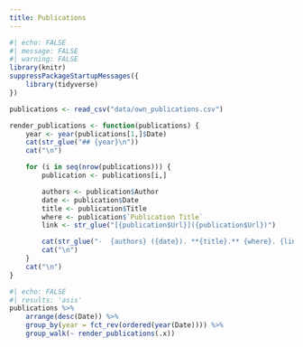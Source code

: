 ```yaml
---
title: Publications
---
```




```r
#| echo: FALSE
#| message: FALSE
#| warning: FALSE
library(knitr)
suppressPackageStartupMessages({
    library(tidyverse)
})

publications <- read_csv("data/own_publications.csv")

render_publications <- function(publications) {
    year <- year(publications[1,]$Date)
    cat(str_glue("## {year}\n"))
    cat("\n")

    for (i in seq(nrow(publications))) {
        publication <- publications[i,]

        authors <- publication$Author
        date <- publication$Date
        title <- publication$Title
        where <- publication$`Publication Title`
        link <- str_glue("[{publication$Url}]({publication$Url})")

        cat(str_glue("-  {authors} ({date}). **{title}.** {where}. {link}."))
        cat("\n")
    }
    cat("\n")
}
```


```r
#| echo: FALSE
#| results: 'asis'
publications %>%
    arrange(desc(Date)) %>%
    group_by(year = fct_rev(ordered(year(Date)))) %>%
    group_walk(~ render_publications(.x))
```